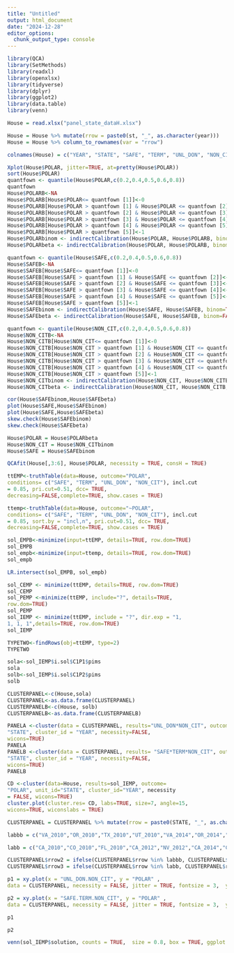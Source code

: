 ```yaml
---
title: "Untitled"
output: html_document
date: "2024-12-28"
editor_options: 
  chunk_output_type: console
---
```



```r
library(QCA)
library(SetMethods)
library(readxl)
library(openxlsx)
library(tidyverse)
library(dplyr)
library(ggplot2)
library(data.table)
library(venn)

House = read.xlsx("panel_state_dataH.xlsx")
```

```r
House = House %>% mutate(rrow = paste0(st, "_", as.character(year)))
House = House %>% column_to_rownames(var = "rrow")

colnames(House) = c("YEAR", "STATE", "SAFE", "TERM", "UNL_DON", "NON_CIT", "POLAR")
```

```r
Xplot(House$POLAR, jitter=TRUE, at=pretty(House$POLAR))
sort(House$POLAR)
quantfown <- quantile(House$POLAR,c(0.2,0.4,0.5,0.6,0.8))
quantfown
House$POLARB<-NA
House$POLARB[House$POLAR<= quantfown [1]]<-0
House$POLARB[House$POLAR > quantfown [1] & House$POLAR <= quantfown [2]]<-0.2
House$POLARB[House$POLAR > quantfown [2] & House$POLAR <= quantfown [3]]<-0.4
House$POLARB[House$POLAR > quantfown [3] & House$POLAR <= quantfown [4]]<-0.6
House$POLARB[House$POLAR > quantfown [4] & House$POLAR <= quantfown [5]]<-0.8
House$POLARB[House$POLAR > quantfown [5]]<-1
House$POLARbinom <- indirectCalibration(House$POLAR, House$POLARB, binom=TRUE)
House$POLARbeta <- indirectCalibration(House$POLAR, House$POLARB, binom=FALSE)

quantfown <- quantile(House$SAFE,c(0.2,0.4,0.5,0.6,0.8))
House$SAFEB<-NA
House$SAFEB[House$SAFE<= quantfown [1]]<-0
House$SAFEB[House$SAFE > quantfown [1] & House$SAFE <= quantfown [2]]<-0.2
House$SAFEB[House$SAFE > quantfown [2] & House$SAFE <= quantfown [3]]<-0.4
House$SAFEB[House$SAFE > quantfown [3] & House$SAFE <= quantfown [4]]<-0.6
House$SAFEB[House$SAFE > quantfown [4] & House$SAFE <= quantfown [5]]<-0.8
House$SAFEB[House$SAFE > quantfown [5]]<-1
House$SAFEbinom <- indirectCalibration(House$SAFE, House$SAFEB, binom=TRUE)
House$SAFEbeta <- indirectCalibration(House$SAFE, House$SAFEB, binom=FALSE)

quantfown <- quantile(House$NON_CIT,c(0.2,0.4,0.5,0.6,0.8))
House$NON_CITB<-NA
House$NON_CITB[House$NON_CIT<= quantfown [1]]<-0
House$NON_CITB[House$NON_CIT > quantfown [1] & House$NON_CIT <= quantfown [2]]<-0.2
House$NON_CITB[House$NON_CIT > quantfown [2] & House$NON_CIT <= quantfown [3]]<-0.4
House$NON_CITB[House$NON_CIT > quantfown [3] & House$NON_CIT <= quantfown [4]]<-0.6
House$NON_CITB[House$NON_CIT > quantfown [4] & House$NON_CIT <= quantfown [5]]<-0.8
House$NON_CITB[House$NON_CIT > quantfown [5]]<-1
House$NON_CITbinom <- indirectCalibration(House$NON_CIT, House$NON_CITB, binom=TRUE)
House$NON_CITbeta <- indirectCalibration(House$NON_CIT, House$NON_CITB, binom=FALSE)

cor(House$SAFEbinom,House$SAFEbeta)
plot(House$SAFE,House$SAFEbinom)
plot(House$SAFE,House$SAFEbeta)
skew.check(House$SAFEbinom)
skew.check(House$SAFEbeta)

House$POLAR = House$POLARbeta
House$NON_CIT = House$NON_CITbinom
House$SAFE = House$SAFEbinom
```

```r
QCAfit(House[,3:6], House$POLAR, necessity = TRUE, consH = TRUE)
```

```r
ttEMP<-truthTable(data=House, outcome="POLAR",
conditions= c("SAFE", "TERM", "UNL_DON", "NON_CIT"), incl.cut
= 0.85, pri.cut=0.51, dcc= TRUE,
decreasing=FALSE,complete=TRUE, show.cases = TRUE)

ttemp<-truthTable(data=House, outcome="~POLAR",
conditions= c("SAFE", "TERM", "UNL_DON", "NON_CIT"), incl.cut
= 0.85, sort.by = "incl,n", pri.cut=0.51, dcc= TRUE,
decreasing=FALSE,complete=TRUE, show.cases = TRUE)
```

```r
sol_EMPB<-minimize(input=ttEMP, details=TRUE, row.dom=TRUE)
sol_EMPB
sol_empb<-minimize(input=ttemp, details=TRUE, row.dom=TRUE)
sol_empb

LR.intersect(sol_EMPB, sol_empb)
```

```r
sol_CEMP <- minimize(ttEMP, details=TRUE, row.dom=TRUE)
sol_CEMP
sol_PEMP <-minimize(ttEMP, include="?", details=TRUE,
row.dom=TRUE)
sol_PEMP
sol_IEMP <- minimize(ttEMP, include = "?", dir.exp = "1,
1, 1, 1",details=TRUE, row.dom=TRUE)
sol_IEMP
```

```r
TYPETWO<-findRows(obj=ttEMP, type=2)
TYPETWO
```

```r
sola<-sol_IEMP$i.sol$C1P1$pims
sola
solb<-sol_IEMP$i.sol$C1P2$pims
solb
```

```r
CLUSTERPANEL<-c(House,sola)
CLUSTERPANEL<-as.data.frame(CLUSTERPANEL)
CLUSTERPANELB<-c(House, solb)
CLUSTERPANELB<-as.data.frame(CLUSTERPANELB)
```

```r
PANELA <-cluster(data = CLUSTERPANEL, results="UNL_DON*NON_CIT", outcome = "POLAR",unit_id =
"STATE", cluster_id = "YEAR", necessity=FALSE,
wicons=TRUE)
PANELA
PANELB <-cluster(data = CLUSTERPANEL, results= "SAFE*TERM*NON_CIT", outcome = "POLAR",unit_id =
"STATE", cluster_id = "YEAR", necessity=FALSE,
wicons=TRUE)
PANELB
```

```r
CD <-cluster(data=House, results=sol_IEMP, outcome=
"POLAR", unit_id="STATE", cluster_id="YEAR", necessity
= FALSE, wicons=TRUE)
cluster.plot(cluster.res= CD, labs=TRUE, size=7, angle=15,
wicons=TRUE, wiconslabs = TRUE)
```

```r
CLUSTERPANEL = CLUSTERPANEL %>% mutate(rrow = paste0(STATE, "_", as.character(YEAR)))

labbb = c("VA_2010","OR_2010","TX_2010","UT_2010","VA_2014","OR_2014","TX_2014","VA_2016","OR_2016","VA_2012","OR_2012","TX_2012","UT_2012","UT_2014","TX_2016","UT_2016")

labb = c("CA_2010","CO_2010","FL_2010","CA_2012","NV_2012","CA_2014","CA_2016","FL_2016","NV_2016")

CLUSTERPANEL$rrow2 = ifelse(CLUSTERPANEL$rrow %in% labbb, CLUSTERPANEL$rrow, "")
CLUSTERPANEL$rrow3 = ifelse(CLUSTERPANEL$rrow %in% labb, CLUSTERPANEL$rrow, "")

p1 = xy.plot(x = "UNL_DON.NON_CIT", y = "POLAR" ,
data = CLUSTERPANEL, necessity = FALSE, jitter = TRUE, fontsize = 3,  ylab = "POLAR", xlab = "UNL_DON*MIGR", main = "", labs = CLUSTERPANEL$rrow2)

p2 = xy.plot(x = "SAFE.TERM.NON_CIT", y = "POLAR" ,
data = CLUSTERPANEL, necessity = FALSE, jitter = TRUE, fontsize = 3,  ylab = "POLAR", xlab = "COMPET*TERM*MIGR", main = "", labs = CLUSTERPANEL$rrow3)

p1

p2
```


```r
venn(sol_IEMP$solution, counts = TRUE,  size = 0.8, box = TRUE, ggplot = TRUE, zcol = "blue, red")
```





